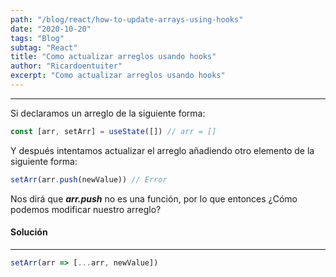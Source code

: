 ```yaml
---
path: "/blog/react/how-to-update-arrays-using-hooks"
date: "2020-10-20"
tags: "Blog"
subtag: "React"
title: "Como actualizar arreglos usando hooks"
author: "Ricardoentuiter"
excerpt: "Como actualizar arreglos usando hooks"
---
```


---

Si declaramos un arreglo de la siguiente forma:

```js
const [arr, setArr] = useState([]) // arr = []
```

Y después intentamos actualizar el arreglo añadiendo otro elemento de la siguiente forma:

```js
setArr(arr.push(newValue)) // Error
```

Nos dirá que **_arr.push_** no es una función, por lo que entonces ¿Cómo podemos modificar nuestro arreglo?



#### Solución

---

```js
setArr(arr => [...arr, newValue])
```
